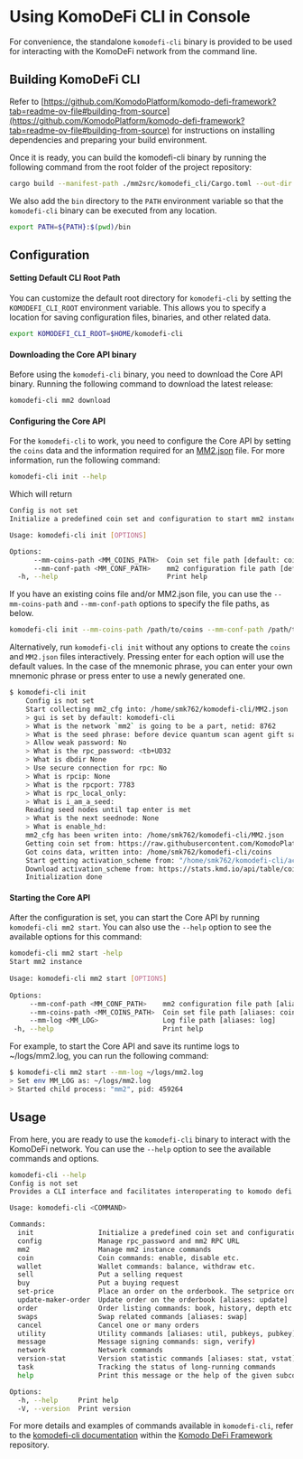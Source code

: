 
# Using KomoDeFi CLI in Console

For convenience, the  standalone `komodefi-cli` binary is provided to be used for interacting with the KomoDeFi network from the command line.

## Building KomoDeFi CLI

Refer to [https://github.com/KomodoPlatform/komodo-defi-framework?tab=readme-ov-file#building-from-source](https://github.com/KomodoPlatform/komodo-defi-framework?tab=readme-ov-file#building-from-source) for instructions on installing dependencies and preparing your build environment.

Once it is ready, you can build the komodefi-cli binary by running the following command from the root folder of the project repository:

```bash
cargo build --manifest-path ./mm2src/komodefi_cli/Cargo.toml --out-dir $(pwd)/bin -Z unstable-options
```

We also add the `bin` directory to the `PATH` environment variable so that the `komodefi-cli` binary can be executed from any location.

```bash
export PATH=${PATH}:$(pwd)/bin
```

## Configuration

#### Setting Default CLI Root Path

You can customize the default root directory for `komodefi-cli` by setting the `KOMODEFI_CLI_ROOT` environment variable. This allows you to specify a location for saving configuration files, binaries, and other related data.

```bash
export KOMODEFI_CLI_ROOT=$HOME/komodefi-cli
```

#### Downloading the Core API binary

Before using the `komodefi-cli` binary, you need to download the Core API binary. Running the following command to download the latest release:

```bash
komodefi-cli mm2 download
```

#### Configuring the Core API

For the `komodefi-cli` to work, you need to configure the Core API by setting the `coins` data and the information required for an [MM2.json](/atomicdex/tutorials/atomicdex-walkthrough/#launching-the-atomic-dex-api) file. For more information, run the following command:

```bash
komodefi-cli init --help
```

Which will return

```bash
Config is not set
Initialize a predefined coin set and configuration to start mm2 instance with

Usage: komodefi-cli init [OPTIONS]

Options:
      --mm-coins-path <MM_COINS_PATH>  Coin set file path [default: coins] [aliases: coins]
      --mm-conf-path <MM_CONF_PATH>    mm2 configuration file path [default: MM2.json] [aliases: conf]
  -h, --help                           Print help
```

If you have an existing coins file and/or MM2.json file, you can use the `--mm-coins-path` and `--mm-conf-path` options to specify the file paths, as below.

```bash
komodefi-cli init --mm-coins-path /path/to/coins --mm-conf-path /path/to/MM2.json
```

Alternatively, run `komodefi-cli init` without any options to create the `coins` and `MM2.json` files interactively. Pressing enter for each option will use the default values. In the case of the mnemonic phrase, you can enter your own mnemonic phrase or press enter to use a newly generated one.

```bash
$ komodefi-cli init 
    Config is not set
    Start collecting mm2_cfg into: /home/smk762/komodefi-cli/MM2.json
    > gui is set by default: komodefi-cli
    > What is the network `mm2` is going to be a part, netid: 8762
    > What is the seed phrase: before device quantum scan agent gift sauce flame devote tiny ripple west
    > Allow weak password: No
    > What is the rpc_password: <tb+UD32
    > What is dbdir None
    > Use secure connection for rpc: No
    > What is rpcip: None
    > What is the rpcport: 7783
    > What is rpc_local_only: 
    > What is i_am_a_seed: 
    Reading seed nodes until tap enter is met
    > What is the next seednode: None
    > What is enable_hd: 
    mm2_cfg has been writen into: /home/smk762/komodefi-cli/MM2.json
    Getting coin set from: https://raw.githubusercontent.com/KomodoPlatform/coins/master/coins
    Got coins data, written into: /home/smk762/komodefi-cli/coins
    Start getting activation_scheme from: "/home/smk762/komodefi-cli/activation_scheme.json"
    Download activation_scheme from: https://stats.kmd.io/api/table/coin_activation/
    Initialization done
```

#### Starting the Core API

After the configuration is set, you can start the Core API by running `komodefi-cli mm2 start`. You can also use the `--help` option to see the available options for this command:

```bash
komodefi-cli mm2 start -help  
Start mm2 instance  
  
Usage: komodefi-cli mm2 start [OPTIONS]  
  
Options:  
     --mm-conf-path <MM_CONF_PATH>    mm2 configuration file path [aliases: conf]  
     --mm-coins-path <MM_COINS_PATH>  Coin set file path [aliases: coins]  
     --mm-log <MM_LOG>                Log file path [aliases: log]  
 -h, --help                           Print help
```

For example, to start the Core API and save its runtime logs to \~/logs/mm2.log, you can run the following command:

```bash
$ komodefi-cli mm2 start --mm-log ~/logs/mm2.log  
> Set env MM_LOG as: ~/logs/mm2.log  
> Started child process: "mm2", pid: 459264
```

## Usage

From here, you are ready to use the `komodefi-cli` binary to interact with the KomoDeFi network. You can use the `--help` option to see the available commands and options.

```bash
komodefi-cli --help 
Config is not set
Provides a CLI interface and facilitates interoperating to komodo defi platform through the mm2 service

Usage: komodefi-cli <COMMAND>

Commands:
  init                Initialize a predefined coin set and configuration to start mm2 instance with
  config              Manage rpc_password and mm2 RPC URL
  mm2                 Manage mm2 instance commands
  coin                Coin commands: enable, disable etc.
  wallet              Wallet commands: balance, withdraw etc.
  sell                Put a selling request
  buy                 Put a buying request
  set-price           Place an order on the orderbook. The setprice order is always considered a sell
  update-maker-order  Update order on the orderbook [aliases: update]
  order               Order listing commands: book, history, depth etc. [aliases: orders]
  swaps               Swap related commands [aliases: swap]
  cancel              Cancel one or many orders
  utility             Utility commands [aliases: util, pubkeys, pubkey]
  message             Message signing commands: sign, verify)
  network             Network commands
  version-stat        Version statistic commands [aliases: stat, vstat]
  task                Tracking the status of long-running commands
  help                Print this message or the help of the given subcommand(s)

Options:
  -h, --help     Print help
  -V, --version  Print version
```

For more details and examples of commands available in `komodefi-cli`, refer to the [komodefi-cli documentation](https://github.com/KomodoPlatform/komodo-defi-framework/blob/1799-swap-commands/mm2src/komodefi_cli/src/doc/CLI_REFERENCE.md) within the [Komodo DeFi Framework](https://github.com/KomodoPlatform/komodo-defi-framework) repository.
